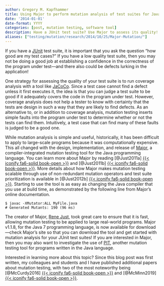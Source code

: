 ```yaml
---
author: Gregory M. Kapfhammer
title: Using Major to perform mutation analysis of test suites for Java programs
date: '2014-01-01'
date-format: YYYY
categories: [post, mutation testing, software tool]
description: Have a JUnit test suite? Use Major to assess its quality!
aliases: ["testing/mutation/research/2014/10/25/Major-Mutation/"]
---
```


If you have a [JUnit](http://www.junit.org) test suite, it is important that you
ask the question "how good are my test cases?" If you have a low quality test
suite, then you may not be doing a good job at establishing a confidence in the
correctness of the program under test&mdash;and there also could be defects
lurking in the application!

One strategy for assessing the quality of your test suite is to run coverage
analysis with a tool like [JaCoCo](http://www.eclemma.org/jacoco/).  Since a
test case cannot find a defect unless it first executes it, the idea is that you
can judge a test suite to be good if it adequately covers the code in the
program under test. However, coverage analysis does not help a tester to know
with certainty that the tests are design in such a way that they are likely to
find defects.  As an alternative to, or in addition to coverage analysis,
mutation testing inserts simple faults into the program under test to determine
whether or not the tests can find them.  Intuitively, a test case that can find
many of these faults is judged to be a good one.

While mutation analysis is simple and useful, historically, it has been
difficult to apply to large-scale programs because it was computationally
expensive. This all changed with the design, implementation, and release of <a
href="http://www.mutation-testing.org">Major</a>, a compiler-integrated
mutation testing tool for the Java programming language. You can learn more
about Major by reading [@Just2011a] [{{< iconify fa6-solid book-open
>}}](/research/papers/Just2011a/index.qmd) and
[@Just2011b] [{{< iconify fa6-solid book-open
>}}](/research/papers/Just2011b/index.qmd).
More details about how Major makes mutation testing scalable through use of
non-redundant mutation operators and test suite prioritization is available in
[@Just2012b] [{{< iconify fa6-solid book-open
>}}](/research/papers/Just2012b/index.qmd).
Starting to use the tool is as easy as changing the Java compiler that you use
at build time, as demonstrated by the following line from Major's online
documentation.

```shell
$ javac -XMutator:ALL MyFile.java
# Generated Mutants: 190 (96 ms)
```

The creator of Major, [Rene Just](https://homes.cs.washington.edu/~rjust/), took
great care to ensure that it is fast, allowing mutation testing to be applied to
large real-world programs. Major v1.1.8, for the Java 7 programming language, is
now available for download&mdash;check Major's site so that you can download the
tool and get started with mutation analysis for your JUnit test suites! If you
are interested in Major, then you may also want to investigate the use of
[PIT](http://pitest.org/), another mutation testing tool for programs written in
the Java language.

Interested in learning more about this topic? Since this blog post was first
written, my colleagues and students and I have published additional papers
about mutation testing, with two of the most noteworthy being [@McCurdy2016]
[{{< iconify fa6-solid book-open
>}}](/research/papers/McCurdy2016/index.qmd)
and [@McMinn2019] [{{< iconify fa6-solid book-open
>}}](/research/papers/McMinn2019/index.qmd).
